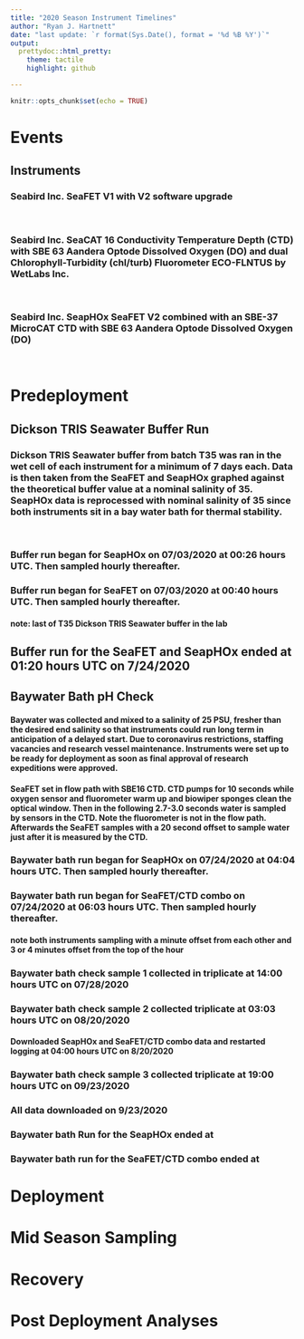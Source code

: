 ```yaml
---
title: "2020 Season Instrument Timelines"
author: "Ryan J. Hartnett"
date: "last update: `r format(Sys.Date(), format = '%d %B %Y')`"
output:
  prettydoc::html_pretty:
    theme: tactile
    highlight: github

---
```


```r
knitr::opts_chunk$set(echo = TRUE)
```

# Events

## Instruments

### Seabird Inc. SeaFET V1 with V2 software upgrade
<br>

### Seabird Inc. SeaCAT 16 Conductivity Temperature Depth (CTD) with SBE 63 Aandera Optode Dissolved Oxygen (DO) and dual Chlorophyll-Turbidity (chl/turb) Fluorometer ECO-FLNTUS by WetLabs Inc.
<br>

### Seabird Inc. SeapHOx SeaFET V2 combined with an SBE-37 MicroCAT CTD with SBE 63 Aandera Optode Dissolved Oxygen (DO)
<br>






# Predeployment 


## Dickson TRIS Seawater Buffer Run



### Dickson TRIS Seawater buffer from batch T35 was ran in the wet cell of each instrument for a minimum of 7 days each. Data is then taken from the SeaFET and SeapHOx graphed against the theoretical buffer value at a nominal salinity of 35. SeapHOx data is reprocessed with nominal salinity of 35 since both instruments sit in a bay water bath for thermal stability.
<br>


### Buffer run began for SeapHOx on 07/03/2020 at 00:26 hours UTC. Then sampled hourly thereafter. 



### Buffer run began for SeaFET on 07/03/2020 at 00:40 hours UTC. Then sampled hourly thereafter.

#### note: last of T35 Dickson TRIS Seawater buffer in the lab



## Buffer run for the SeaFET and SeapHOx ended at 01:20 hours UTC on 7/24/2020



## Baywater Bath pH Check



#### Baywater was collected and mixed to a salinity of 25 PSU, fresher than the desired end salinity so that instruments could run long term in anticipation of a delayed start. Due to coronavirus restrictions, staffing vacancies and research vessel maintenance. Instruments were set up to be ready for deployment as soon as final approval of research expeditions were approved.


#### SeaFET set in flow path with SBE16 CTD. CTD pumps for 10 seconds while oxygen sensor and fluorometer warm up and biowiper sponges clean the optical window. Then in the following 2.7-3.0 seconds water is sampled by sensors in the CTD. Note the fluorometer is not in the flow path. Afterwards the SeaFET samples with a 20 second offset to sample water just after it is measured by the CTD.




### Baywater bath run began for SeapHOx on 07/24/2020 at 04:04 hours UTC. Then sampled hourly thereafter. 



### Baywater bath run began for SeaFET/CTD combo on 07/24/2020 at 06:03 hours UTC. Then sampled hourly thereafter.

#### note both instruments sampling with a minute offset from each other and 3 or 4 minutes offset from the top of the hour



### Baywater bath check sample 1 collected in triplicate at 14:00 hours UTC on 07/28/2020


### Baywater bath check sample 2 collected triplicate at 03:03 hours UTC on 08/20/2020


#### Downloaded SeapHOx and SeaFET/CTD combo data and restarted logging at 04:00 hours UTC on 8/20/2020



### Baywater bath check sample 3 collected triplicate at 19:00 hours UTC on 09/23/2020


### All data downloaded on 9/23/2020


### Baywater bath Run for the SeapHOx ended at 



### Baywater bath run for the SeaFET/CTD combo ended at








# Deployment






# Mid Season Sampling




# Recovery




# Post Deployment Analyses


















